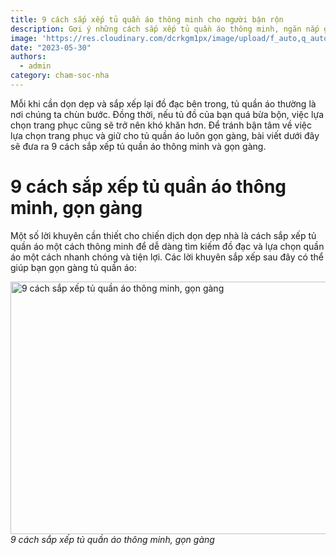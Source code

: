 ```yaml
---
title: 9 cách sắp xếp tủ quần áo thông minh cho người bận rộn
description: Gợi ý những cách sắp xếp tủ quần áo thông minh, ngăn nắp giúp bạn tiết kiệm thời gian và sống vui mỗi ngày.
image: 'https://res.cloudinary.com/dcrkgm1px/image/upload/f_auto,q_auto/v1/uploads/images/blog/05-2023/bf28f5c5-11c6-4fad-97bb-eadb0062ddfa_ywyfac'
date: "2023-05-30"
authors:
  - admin
category: cham-soc-nha
---
```


<Callout>
  Mỗi khi cần dọn dẹp và sắp xếp lại đồ đạc bên trong, tủ quần áo thường là nơi chúng ta chùn bước.
  Đồng thời, nếu tủ đồ của bạn quá bừa bộn, việc lựa chọn trang phục cũng sẽ trở nên khó khăn hơn.
  Để tránh bận tâm về việc lựa chọn trang phục và giữ cho tủ quần áo luôn gọn gàng, bài viết dưới đây sẽ đưa ra 9 cách sắp xếp tủ quần áo thông minh và gọn gàng.
</Callout>

# 9 cách sắp xếp tủ quần áo thông minh, gọn gàng

Một số lời khuyên cần thiết cho chiến dịch dọn dẹp nhà là cách sắp xếp tủ quần áo một cách thông minh để dễ dàng tìm kiếm đồ đạc và lựa chọn quần áo một cách nhanh chóng và tiện lợi.
Các lời khuyên sắp xếp sau đây có thể giúp bạn gọn gàng tủ quần áo:

<Image
  src="https://res.cloudinary.com/dcrkgm1px/image/upload/f_auto,q_auto/v1/uploads/images/blog/05-2023/89399d81-de7b-4e74-aa22-61da66ae3dd4_ft83zn"
  width="718"
  height="404"
  alt="9 cách sắp xếp tủ quần áo thông minh, gọn gàng"
/>*9 cách sắp xếp tủ quần áo thông minh, gọn gàng*


